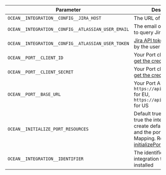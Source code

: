 | Parameter                                          | Description                                                                                                                                                                                                                                                                              | Example                       | Required |
| -------------------------------------------------- | ---------------------------------------------------------------------------------------------------------------------------------------------------------------------------------------------------------------------------------------------------------------------------------------- | ----------------------------- | -------- |
| `OCEAN__INTEGRATION__CONFIG__JIRA_HOST`            | The URL of your Jira                                                                                                                                                                                                                                                                     | https://example.atlassian.net | ✅       |
| `OCEAN__INTEGRATION__CONFIG__ATLASSIAN_USER_EMAIL` | The email of the user used to query Jira                                                                                                                                                                                                                                                 | user@example.com              | ✅       |
| `OCEAN__INTEGRATION__CONFIG__ATLASSIAN_USER_TOKEN` | [Jira API token](https://support.atlassian.com/atlassian-account/docs/manage-api-tokens-for-your-atlassian-account/) generated by the user                                                                                                                                               |                               | ✅       |
| `OCEAN__PORT__CLIENT_ID`                           | Your Port client ([How to get the credentials](https://docs.getport.io/build-your-software-catalog/custom-integration/api/#find-your-port-credentials)) id                                                                                                                             |                               | ✅       |
| `OCEAN__PORT__CLIENT_SECRET`                       | Your Port client ([How to get the credentials](https://docs.getport.io/build-your-software-catalog/custom-integration/api/#find-your-port-credentials)) secret                                                                                                                         |                               | ✅       |
| `OCEAN__PORT__BASE_URL`                            | Your Port API URL - `https://api.getport.io` for EU, `https://api.us.getport.io` for US                                                                                                                                                                                                |         | ✅       |
| `OCEAN__INITIALIZE_PORT_RESOURCES`                 | Default true, When set to true the integration will create default blueprints and the port App config Mapping. Read more about [initializePortResources](https://ocean.getport.io/develop-an-integration/integration-configuration/#initializeportresources---initialize-port-resources) |                               | ❌       |
| `OCEAN__INTEGRATION__IDENTIFIER`                   | The identifier of the integration that will be installed                                                                                                                                                                                                                                 |                               | ❌       |
